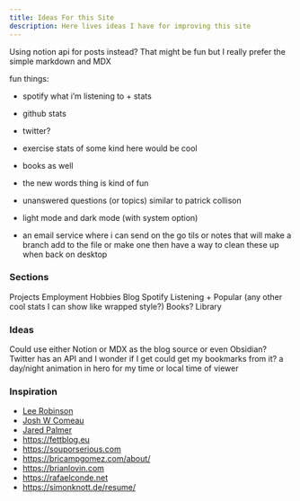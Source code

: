 ```yaml
---
title: Ideas For this Site
description: Here lives ideas I have for improving this site
---
```


Using notion api for posts instead? That might be fun but I really prefer the simple markdown and MDX

fun things:

- spotify what i’m listening to + stats
- github stats
- twitter?
- exercise stats of some kind here would be cool
- books as well
- the new words thing is kind of fun
- unanswered questions (or topics) similar to patrick collison

- light mode and dark mode (with system option)

- an email service where i can send on the go tils or notes that will make a branch add to the file or make one then have a way to clean these up when back on desktop

### Sections

Projects
Employment
Hobbies
Blog
Spotify Listening + Popular (any other cool stats I can show like wrapped style?)
Books? Library

### Ideas

Could use either Notion or MDX as the blog source or even Obsidian?
Twitter has an API and I wonder if I get could get my bookmarks from it?
a day/night animation in hero for my time or local time of viewer

### Inspiration

- [Lee Robinson](https://leerob.io)
- [Josh W Comeau](https://www.joshwcomeau.com)
- [Jared Palmer](https://www.joshwcomeau.com)
- https://fettblog.eu
- https://souporserious.com
- https://bricampgomez.com/about/
- https://brianlovin.com
- https://rafaelconde.net
- https://simonknott.de/resume/
